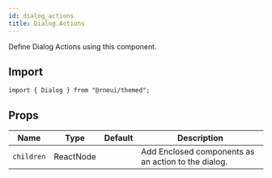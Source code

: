```yaml
---
id: dialog_actions
title: Dialog.Actions
---
```



Define Dialog Actions using this component.

## Import

```tsx
import { Dialog } from "@rneui/themed";
```

## Props

<div class='table-responsive'>

| Name       | Type      | Default | Description                                         |
| ---------- | --------- | ------- | --------------------------------------------------- |
| `children` | ReactNode |         | Add Enclosed components as an action to the dialog. |

</div>
